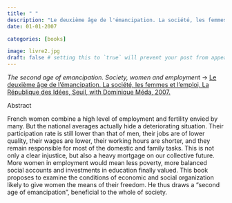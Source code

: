 ```yaml
---
title: " "
description: "Le deuxième âge de l'émancipation. La société, les femmes et l'emploi, La République des Idées, Seuil, with Dominique Méda, 2007. ISBN:2020917629"
date: 01-01-2007

categories: [books] 

image: livre2.jpg
draft: false # setting this to `true` will prevent your post from appearing on your listing page until you're ready!
---
```


*The second age of emancipation. Society, women and employmen*t -\> [Le deuxième âge de l'émancipation. La société, les femmes et l'emploi, La République des Idées, Seuil, with Dominique Méda, 2007.](http://repid.com/Le-deuxieme-age-de-l-emancipation.html)

Abstract

French women combine a high level of employment and fertility envied by many. But the national averages actually hide a deteriorating situation. Their participation rate is still lower than that of men, their jobs are of lower quality, their wages are lower, their working hours are shorter, and they remain responsible for most of the domestic and family tasks. This is not only a clear injustice, but also a heavy mortgage on our collective future. More women in employment would mean less poverty, more balanced social accounts and investments in education finally valued. This book proposes to examine the conditions of economic and social organization likely to give women the means of their freedom. He thus draws a "second age of emancipation", beneficial to the whole of society.
